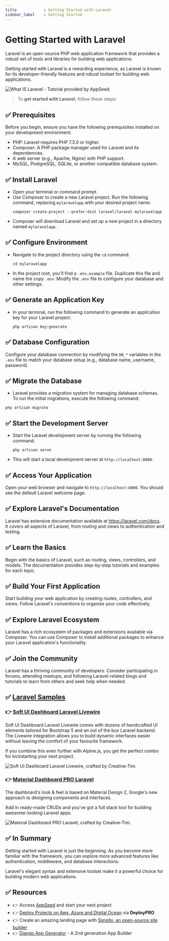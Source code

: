```yaml
---
title            : Getting Started with Laravel
sidebar_label    : Getting Started
---
```


# Getting Started with Laravel

<SubHeading>Laravel is an open-source PHP web application framework that provides a robust set of tools and libraries for building web applications. </SubHeading>

Getting started with Laravel is a rewarding experience, as Laravel is known for its developer-friendly features and robust toolset for building web applications. 

![What IS Laravel - Tutorial provided by AppSeed.](https://github-production-user-asset-6210df.s3.amazonaws.com/51070104/270265561-a3cac094-f9ae-4690-982c-b9f904becc0e.jpg)

> To **get started with Laravel**, follow these steps:

## ✅ **Prerequisites**

Before you begin, ensure you have the following prerequisites installed on your development environment:

- PHP: Laravel requires PHP 7.3.0 or higher.
- Composer: A PHP package manager used for Laravel and its dependencies.
- A web server (e.g., Apache, Nginx) with PHP support.
- MySQL, PostgreSQL, SQLite, or another compatible database system.

## ✅ **Install Laravel**

- Open your terminal or command prompt.
- Use Composer to create a new Laravel project. Run the following command, replacing `mylaravelapp` with your desired project name:
    ```
    composer create-project --prefer-dist laravel/laravel mylaravelapp
    ```
- Composer will download Laravel and set up a new project in a directory named `mylaravelapp`.

## ✅ **Configure Environment**

- Navigate to the project directory using the `cd` command:
    ```
    cd mylaravelapp
    ```
- In the project root, you'll find a `.env.example` file. Duplicate this file and name the copy `.env`. Modify the `.env` file to configure your database and other settings.

## ✅ **Generate an Application Key**

- In your terminal, run the following command to generate an application key for your Laravel project:
    ```
    php artisan key:generate
    ```

## ✅ **Database Configuration**

Configure your database connection by modifying the `DB_*` variables in the `.env` file to match your database setup (e.g., database name, username, password).

## ✅ **Migrate the Database**

- Laravel provides a migration system for managing database schemas. To run the initial migrations, execute the following command:
```
php artisan migrate
```

## ✅ **Start the Development Server**

- Start the Laravel development server by running the following command:
    ```
    php artisan serve
    ```
- This will start a local development server at `http://localhost:8000`.

## ✅ **Access Your Application**

Open your web browser and navigate to `http://localhost:8000`. You should see the default Laravel welcome page.

## ✅ **Explore Laravel's Documentation**

Laravel has extensive documentation available at https://laravel.com/docs. It covers all aspects of Laravel, from routing and views to authentication and testing.

## ✅ **Learn the Basics**

Begin with the basics of Laravel, such as routing, views, controllers, and models. The documentation provides step-by-step tutorials and examples for each topic.

## ✅ **Build Your First Application**

Start building your web application by creating routes, controllers, and views. Follow Laravel's conventions to organize your code effectively.

## ✅ **Explore Laravel Ecosystem**

Laravel has a rich ecosystem of packages and extensions available via Composer. You can use Composer to install additional packages to enhance your Laravel application's functionality.

## ✅ **Join the Community**

Laravel has a thriving community of developers. Consider participating in forums, attending meetups, and following Laravel-related blogs and tutorials to learn from others and seek help when needed.

## ✅ [Laravel Samples](https://www.creative-tim.com/templates/laravel?AFFILIATE=128200)

### 👉 [Soft UI Dashboard Laravel Livewire](https://www.creative-tim.com/product/soft-ui-dashboard-laravel-livewire?AFFILIATE=128200)

Soft UI Dashboard Laravel Livewire comes with dozens of handcrafted UI elements tailored for Bootstrap 5 and an out of the box Laravel backend. 
The Livewire integration allows you to build dynamic interfaces easier without leaving the comfort of your favourite framework. 

If you combine this even further with Alpine.js, you get the perfect combo for kickstarting your next project.

![Soft UI Dashboard Laravel Livewire, crafted by Creative-Tim.](https://github-production-user-asset-6210df.s3.amazonaws.com/51070104/270264605-5d2206b4-dd44-43b5-acbe-25d83046b360.png)

### 👉 [Material Dashboard PRO Laravel](https://www.creative-tim.com/product/material-dashboard-pro-laravel?AFFILIATE=128200)

The dashboard's look & feel is based on Material Design 2, Google's new approach to designing components and interfaces. 

Add in ready-made CRUDs and you've got a full stack tool for building awesome-looking Laravel apps.

![Material Dashboard PRO Laravel, crafted by Creative-Tim.](https://github-production-user-asset-6210df.s3.amazonaws.com/51070104/270265063-32f8944c-ed0e-4a77-a8b6-725d6dc4b3cb.png)

## ✅ In Summary 

Getting started with Laravel is just the beginning. 
As you become more familiar with the framework, you can explore more advanced features like authentication, middleware, and database interactions. 

Laravel's elegant syntax and extensive toolset make it a powerful choice for building modern web applications.

## ✅ Resources 

- 👉 Access [AppSeed](https://appseed.us/) and start your next project
- 👉 [Deploy Projects on Aws, Azure and Digital Ocean](https://www.docs.deploypro.dev/) via **DeployPRO**
- 👉 Create an amazing landing page with [Simpllo, an open-source site builder](https://www.simpllo.com/)
- 👉 [Django App Generator](https://app-generator.dev/django/) - A 2nd generation App Builder
